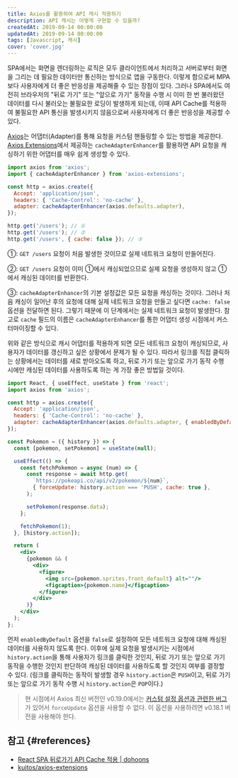 ```yaml
---
title: Axios를 활용하여 API 캐시 적용하기
description: API 캐시는 어떻게 구현할 수 있을까?
createdAt: 2019-09-14 00:00:00
updatedAt: 2019-09-14 00:00:00
tags: [Javascript, 캐시]
cover: 'cover.jpg'
---
```


SPA에서는 화면을 렌더링하는 로직은 모두 클라이언트에서 처리하고 서버로부터 화면을 그리는 데 필요한 데이터만 통신하는 방식으로 앱을 구동한다. 이렇게 함으로써 MPA보다 사용자에게 더 좋은 반응성을 제공해줄 수 있는 장점이 있다. 그러나 SPA에서도 여전히 브라우저의 "뒤로 가기" 또는 "앞으로 가기" 동작을 수행 시 이미 한 번 불러왔던 데이터를 다시 불러오는 불필요한 로딩이 발생하게 되는데, 이때 API Cache를 적용하여 불필요한 API 통신을 발생시키지 않음으로써 사용자에게 더 좋은 반응성을 제공할 수 있다.

[Axios](https://github.com/axios/axios)는 어댑터(Adapter)를 통해 요청을 커스텀 핸들링할 수 있는 방법을 제공한다. [Axios Extensions](https://github.com/kuitos/axios-extensions)에서 제공하는 `cacheAdapterEnhancer`를 활용하면 API 요청을 캐싱하기 위한 어댑터를 매우 쉽게 생성할 수 있다.

```javascript
import axios from 'axios';
import { cacheAdapterEnhancer } from 'axios-extensions';

const http = axios.create({
  Accept: 'application/json',
  headers: { 'Cache-Control': 'no-cache' },
  adapter: cacheAdapterEnhancer(axios.defaults.adapter),
});

http.get('/users'); // ①
http.get('/users'); // ②
http.get('/users', { cache: false }); // ③
```

①: `GET /users` 요청이 처음 발생한 것이므로 실제 네트워크 요청이 만들어진다.

②: `GET /users` 요청이 이미 ①에서 캐싱되었으므로 실제 요청을 생성하지 않고 ①에서 캐싱된 데이터를 반환한다.

③: `cacheAdapterEnhancer`의 기본 설정값은 모든 요청을 캐싱하는 것이다. 그러나 처음 캐싱이 일어난 후의 요청에 대해 실제 네트워크 요청을 만들고 싶다면 `cache: false` 옵션을 전달하면 된다. 그렇기 때문에 이 단계에서는 실제 네트워크 요청이 발생한다. 참고로 `cache` 필드의 이름은 `cacheAdapterEnhancer`를 통한 어댑터 생성 시점에서 커스터마이징할 수 있다.

위와 같은 방식으로 캐시 어댑터를 적용하게 되면 모든 네트워크 요청이 캐싱되므로, 사용자가 데이터를 갱신하고 싶은 상황에서 문제가 될 수 있다. 따라서 링크를 직접 클릭하는 상황에서는 데이터를 새로 받아오도록 하고, 뒤로 가기 또는 앞으로 가기 동작 수행 시에만 캐싱된 데이터를 사용하도록 하는 게 가장 좋은 방법일 것이다.

```jsx
import React, { useEffect, useState } from 'react';
import axios from 'axios';

const http = axios.create({
  Accept: 'application/json',
  headers: { 'Cache-Control': 'no-cache' },
  adapter: cacheAdapterEnhancer(axios.defaults.adapter, { enabledByDefault: false }),
});

const Pokemon = ({ history }) => {
  const [pokemon, setPokemon] = useState(null);

  useEffect(() => {
    const fetchPokemon = async (num) => {
      const response = await http.get(
        `https://pokeapi.co/api/v2/pokemon/${num}`,
        { forceUpdate: history.action === 'PUSH', cache: true },
      );

      setPokemon(response.data);
    };

    fetchPokemon(1);
  }, [history.action]);

  return (
    <div>
      {pokemon && (
        <div>
          <figure>
            <img src={pokemon.sprites.front_default} alt=""/>
            <figcaption>{pokemon.name}</figcaption>
          </figure>
        </div>
      )}
    </div>
  );
};
```

먼저 `enabledByDefault` 옵션을 `false`로 설정하여 모든 네트워크 요청에 대해 캐싱된 데이터를 사용하지 않도록 한다. 이후에 실제 요청을 발생시키는 시점에서 `history.action`을 통해 사용자가 링크를 클릭한 것인지, 뒤로 가기 또는 앞으로 가기 동작을 수행한 것인지 판단하여 캐싱된 데이터를 사용하도록 할 것인지 여부를 결정할 수 있다. (링크를 클릭하는 동작이 발생할 경우 `history.action`은 `PUSH`이고, 뒤로 가기 또는 앞으로 가기 동작 수행 시 `history.action`은 `POP`이다.)

> 현 시점에서 Axios 최신 버전인 v0.19.0에서는 [커스텀 설정 옵션과 관련한 버그](https://github.com/axios/axios/pull/2207)가 있어서 `forceUpdate` 옵션을 사용할 수 없다. 이 옵션을 사용하려면 v0.18.1 버전을 사용해야 한다.

## 참고 {#references}

* [React SPA 뒤로가기 API Cache 적용 | dohoons](https://dohoons.com/blog/1810/)
* [kuitos/axios-extensions](https://github.com/kuitos/axios-extensions)
